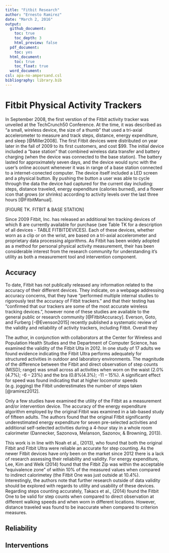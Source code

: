 ```yaml
---
title: "Fitbit Research"
author: "Ernesto Ramirez"
date: "March 2, 2016"
output:
  github_document:
    toc: true
    toc_depth: 3
    html_preview: false
  pdf_document:
    toc: yes
  html_document:
    toc: true
    toc_float: true
  word_document:
csl: apa-no-ampersand.csl
bibliography: library.bib
---
```


# Fitbit Physical Activity Trackers

In September 2008, the first verstion of the Fitbit activity tracker was unveiled at the TechCrunch50 Conference. At the time, it was described as "a small, wireless device, the size of a thumb" that used a tri-axial accelerometer to measure and track steps, distance, energy expenditure, and sleep [@Miller2008]. The first Fitbit devices were distributed on year later in the fall of 2009 to its first customers, and cost $99. The initial device included a "base station" that combined wireless data transfer and battery charging (when the device was connected to the base station). The battery lasted for approximately seven days, and the device would sync with the user's online account whenever it was in range of a base station connected to a internet-conected computer. The device itself included a LED screen and a physical button. By pushing the button a user was able to cycle through the data the device had captured for the current day including: steps, distance traveled, energy expenditure (calories burned), and a flower icon that grows (or shrinks) according to activity levels over the last three hours [@FitbitManual].

[FIGURE TK. FITBIT & BASE STATION]

Since 2009 Fitbit, Inc. has released an additional ten tracking devices of which 8 are currently available for purchase (see Table TK for a description of all devices - TABLE FITBITDEVICES). Each of these devices, whether worn as a clip or on the wrist, are based on a tri-axial accelerometer and proprietary data processing algorithms. As Fitbit has been widely adopted as a method for personal physical activity measurement, their has been considerable interest from the research community for understanding it's utility as both a measurement tool and intervention component.

## Accuracy
To date, Fitbit has not publically released any information related to the accuracy of their different devices. They indicate, on a webpage addressing accuracy concerns, that they have "performed multiple internal studies to rigorously test the accuracy of Fitbit trackers." and that their testing has "confirmed that our trackers are some of the most accurate wireless tracking devices.", however none of these studies are available to the general public or research community [@FitbitAccuracy]. Everson, Goto, and Furberg [-@Evenson2015] recently published a systematic review of the validity and reliability of activity trackers, including Fitbit. Overall they

 The author, in conjunction with collaborators at the Center for Wireless and Population Health Studies and the Department of Computer Science, has examined the validity of the Fitbit Ulta in 2012. In one study of 17 adults we found evidence indicating the Fitbit Ultra performs adequately for structured activities in outdoor and laboratory environments. The magnitude of the difference between the Fitbit and direct observation of step counts (M(SD); range) was small across all activities when worn on the waist (2.0%(4.7%); -6 – 23%) and the bra (0.8%(4.3%); -11 – 15%). A significant effect for speed was found indicating that at higher locomotor speeds (e.g. jogging) the Fitbit underestimates the number of steps taken [@ramirez2012]. 


 Only a few studies have examined the utility of the Fitbit as a measurement and/or intervention device. The accuracy of the energy expenditure algorithm employed by the original Fitbit was examined in a lab-based study of fifteen adults. The authors found that the original Fitbit significantly underestimated energy expenditure for seven pre-selected activities and additional self-selected activities during a 4-hour stay in a whole room calorimeter (Dannecker, Sazonova, Melanson, Sazonov, & Browning, 2013).



 This work is in line with Noah et al., (2013), who found that both the original Fitbit and Fitbit Ultra were reliable an accurate for step counting. As the newer Fitbit devices have only been on the market since 2012 there is a lack of research assessing their reliability and validity. For energy expenditure, Lee, Kim and Welk (2014) found that the Fitbit Zip was within the acceptable “equivalence zone” of within 10% of the measured values when compared to indirect calorimetey (the Fitbit One was just outside at 10.4%). Interestingly, the authors note that further research outside of data validity should be explored with regards to utility and usability of these devices. Regarding steps counting accurately, Takacs et al., (2014) found the Fitbit One to be valid for step counts when compared to direct observation at different walking speeds and when worn in different locations. However, distance traveled was found to be inaccurate when compared to criterion measures.

## Reliability


## Interventions
